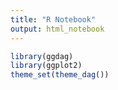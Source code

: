 ```yaml
---
title: "R Notebook"
output: html_notebook
---
```

```r
library(ggdag)
library(ggplot2)
theme_set(theme_dag())
```

